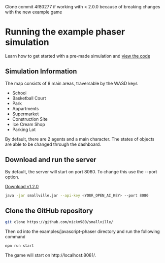 

<Callout type="warning" emoji="⚠️">
  Clone commit 4f80277 if working with < 2.0.0 because of breaking changes with the new example game
</Callout>

# Running the example phaser simulation
Learn how to get started with a pre-made simulation and [view the code](https://github.com/nickm980/smallville/tree/main/examples)

## Simulation Information
The map consists of 8 main areas, traversable by the WASD keys
- School
- Basketball Court
- Park
- Appartments
- Supermarket
- Construction Site
- Ice Cream Shop
- Parking Lot

By default, there are 2 agents and a main character. The states of objects are able to be changed through the dashboard.

## Download and run the server
By default, the server will start on port 8080. To change this use the --port option.

[Download v1.2.0](https://github.com/nickm980/smallville/releases/download/v1.2.0/smallville-v1.2.0.zip)
```sh copy
java -jar smallville.jar --api-key <YOUR_OPEN_AI_KEY> --port 8080
```

## Clone the GitHub repository
```sh copy
git clone https://github.com/nickm980/smallville/
```

Then cd into the examples/javascript-phaser directory and run the following command
```sh copy
npm run start
```

The game will start on http://localhost:8081/.
